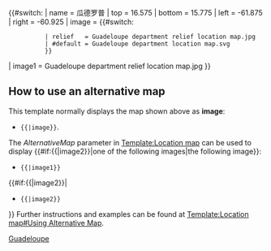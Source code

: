 {{#switch:{{{1}}}
| name   = 瓜德罗普
| top    = 16.575
| bottom = 15.775
| left   = -61.875
| right  = -60.925
| image  = {{#switch: {{{2|}}}
           | relief   = Guadeloupe department relief location map.jpg
           | #default = Guadeloupe department location map.svg
           }}
| image1 = Guadeloupe department relief location map.jpg
}}<noinclude><!--
--
-- The above switch-statement branches by text in parameter #1,
-- returning the associated value after each equals sign ("=").
-->
{{Location map/Info}}
{{Documentation}}

== How to use an alternative map ==
This template normally displays the map shown above as '''image''':
*<tt>{{{{PAGENAME}}|image}}</tt>.
The ''AlternativeMap'' parameter in [[Template:Location map]] can be used to display {{#if:{{{{PAGENAME}}|image2}}|one of the following images|the following image}}:
*<tt>{{{{PAGENAME}}|image1}}</tt>
{{#if:{{{{PAGENAME}}|image2}}|
*<tt>{{{{PAGENAME}}|image2}}</tt>
}}
Further instructions and examples can be found at [[Template:Location map#Using Alternative Map]].

[[Category:地理位置图模板|Guadeloupe]]

</noinclude>